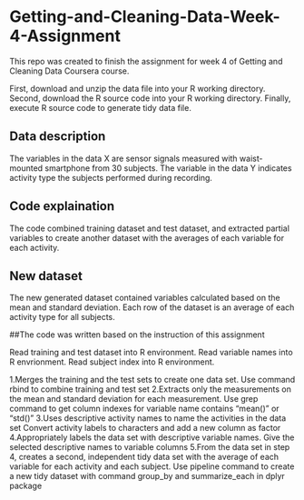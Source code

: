 # Getting-and-Cleaning-Data-Week-4-Assignment

This repo was created to finish the assignment for week 4 of Getting and Cleaning Data Coursera course.

First, download and unzip the data file into your R working directory.
Second, download the R source code into your R working directory.
Finally, execute R source code to generate tidy data file.

## Data description

The variables in the data X are sensor signals measured with waist-mounted smartphone from 30 subjects. The variable in the data Y indicates activity type the subjects performed during recording.

## Code explaination

The code combined training dataset and test dataset, and extracted partial variables to create another dataset with the averages of each variable for each activity.

## New dataset

The new generated dataset contained variables calculated based on the mean and standard deviation. Each row of the dataset is an average of each activity type for all subjects.

##The code was written based on the instruction of this assignment

Read training and test dataset into R environment. Read variable names into R envrionment. Read subject index into R environment.

1.Merges the training and the test sets to create one data set. Use command rbind to combine training and test set
2.Extracts only the measurements on the mean and standard deviation for each measurement. Use grep command to get column indexes for variable name contains "mean()" or "std()"
3.Uses descriptive activity names to name the activities in the data set Convert activity labels to characters and add a new column as factor
4.Appropriately labels the data set with descriptive variable names. Give the selected descriptive names to variable columns
5.From the data set in step 4, creates a second, independent tidy data set with the average of each variable for each activity and each subject. Use pipeline command to create a new tidy dataset with command group_by and summarize_each in dplyr package